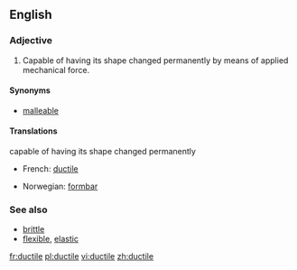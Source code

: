==English==

===Adjective===
{{en-adj-more}}

# Capable of having its shape changed permanently by means of applied mechanical force.

====Synonyms====
*[[malleable]]

====Translations====
;capable of having its shape changed permanently
{{top}}
*French: [[ductile]]
{{mid}}
*Norwegian: [[formbar]]
{{bottom}}

===See also===
*[[brittle]]
*[[flexible]], [[elastic]]

[[fr:ductile]]
[[pl:ductile]]
[[vi:ductile]]
[[zh:ductile]]